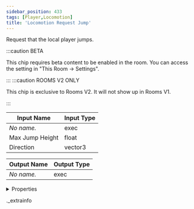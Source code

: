 ```yaml
---
sidebar_position: 433
tags: [Player,Locomotion]
title: 'Locomotion Request Jump'
---
```


Request that the local player jumps.

:::caution BETA

This chip requires beta content to be enabled in the room. You can access the setting in "This Room -> Settings".

:::
:::caution ROOMS V2 ONLY

This chip is exclusive to Rooms V2. It will not show up in Rooms V1.

:::


<IChip uuid="33149283-60d0-4564-b989-db074573e857" />

| Input Name | Input Type |
|-----------|-----------|
| *No name.* | exec |
| Max Jump Height | float |
| Direction | vector3 |

| Output Name | Output Type |
|-----------|-----------|
| *No name.* | exec |


<details>
  <summary>Properties</summary>
  <div>
    <div>
    <table>
      <thead>
        <tr>
          <th>Room availability:</th>
          <th>Rooms V2 only</th>
        </tr>
        <tr>
          <th>Is beta required?</th>
          <th>Yes</th>
        </tr>
        <tr>
          <th>Is this chip a trolling risk?</th>
          <th>Yes</th>
        </tr>
        <tr>
          <th>Is this chip a role assignment risk?</th>
          <th>No</th>
        </tr>
        <tr>
          <th>Chip UUID</th>
          <th>33149283-60d0-4564-b989-db074573e857</th>
        </tr>
      </thead>
    </table>
    </div>
  </div>
</details>

._extrainfo